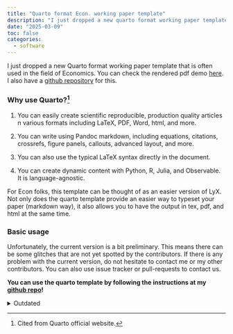 ```yaml
---
title: "Quarto format Econ. working paper template"
description: "I just dropped a new quarto format working paper template in github"
date: "2025-03-09"
toc: false
categories:
  - software
---
```


I just dropped a new Quarto format working paper template that is often used in the field of Economics. You can check the rendered pdf demo [here](template.pdf). I also have a [github repository](https://github.com/hchulkim/econ-paper-template) for this.

### Why use Quarto?[^1]

1. You can easily create scientific reproducible, production quality articles n various formats including LaTeX, PDF, Word, html, and more.

2. You can write using Pandoc markdown, including equations, citations, crossrefs, figure panels, callouts, advanced layout, and more.

3. You can also use the typical LaTeX syntax directly in the document.

4. You can create dynamic content with Python, R, Julia, and Observable. It is language-agnostic.

[^1]: Cited from Quarto official website.

For Econ folks, this template can be thought of as an easier version of LyX. Not only does the quarto template provide an easier way to typeset your paper (markdown way), it also allows you to have the output in tex, pdf, and html at the same time.

### Basic usage

Unfortunately, the current version is a bit preliminary. This means there can be some glitches that are not yet spotted by the contributors. If there is any problem with the current version, do not hesitate to contact me or my other contributors. You can also use issue tracker or pull-requests to contact us.

**You can use the quarto template by following the instructions at my [github repo](https://github.com/hchulkim/econ-paper-template)!**

<details>
<summary>Outdated</summary>
Also, I have not yet made the current version incorporated into the Quarto official journal extension. I requested to add my version but it will take some time since the Quarto team has to approve it. If this is approved, you will be able to download the template by using simple command in the terminal.

Until then, easy way to use this template is as follows:

1. Download (or use git clone) the template from the repository.

2. Make sure you have Quarto and TeX compilers installed in your local computer (this can take you some time. But I promise it is worth it). 

3. Start writing your paper in the `template.qmd` file.

4. If you need to change the title format or preambles like in LaTeX, use `before-body.tex` or `_include-in-header.tex` files in `_extensions/aea/partials/` folder.

5. After writing your paper, type `quarto render template.qmd` in the terminal to obtain your output in PDF, TeX, and html. Note that you need to run this command in the directory that contains the qmd file.

</details>